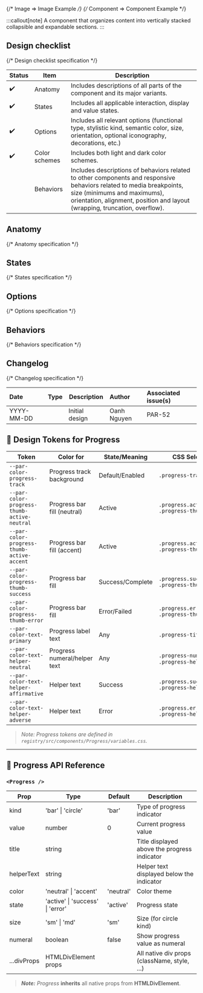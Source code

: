 
<TableOfContents />

{/* Image => Image Example */}
{/* Component => Component Example */}

:::callout[note]
A component that organizes content into vertically stacked collapsible and expandable sections.
:::

## Design checklist <span id="design-checklist"></span>

{/* Design checklist specification */}

| Status | Item          | Description                                                                                                                                                                                                                       |
| ------ | ------------- | --------------------------------------------------------------------------------------------------------------------------------------------------------------------------------------------------------------------------------- |
| ✔️     | Anatomy       | Includes descriptions of all parts of the component and its major variants.                                                                                                                                                       |
| ✔️     | States        | Includes all applicable interaction, display and value states.                                                                                                                                                                    |
| ✔️     | Options       | Includes all relevant options (functional type, stylistic kind, semantic color, size, orientation, optional iconography, decorations, etc.)                                                                                       |
| ✔️     | Color schemes | Includes both light and dark color schemes.                                                                                                                                                                                       |
|        | Behaviors     | Includes descriptions of behaviors related to other components and responsive behaviors related to media breakpoints, size (minimums and maximums), orientation, alignment, position and layout (wrapping, truncation, overflow). |

## Anatomy <span id="anatomy"></span>

{/* Anatomy specification */}

## States <span id="states"></span>

{/* States specification */}

## Options <span id="options"></span>

{/* Options specification */}

## Behaviors <span id="behaviors"></span>

{/* Behaviors specification */}

## Changelog <span id="changelog"></span>

{/* Changelog specification */}

| Date       | Type                                                     | Description    | Author      | Associated issue(s) |
| :--------- | :------------------------------------------------------- | -------------- | :---------- | :------------------ |
| YYYY-MM-DD | <Badge size='sm' kind='glass' color='cyan' label="new"/> | Initial design | Oanh Nguyen | PAR-52              |

## 🎨 Design Tokens for Progress

| **Token**                                   | **Color for**                | **State/Meaning** | **CSS Selector(s)**                          |
| ------------------------------------------- | ---------------------------- | ----------------- | -------------------------------------------- |
| `--par-color-progress-track`                | Progress track background    | Default/Enabled   | `.progress-track`                            |
| `--par-color-progress-thumb-active-neutral` | Progress bar fill (neutral)  | Active            | `.progress.active.neutral .progress-thumb`   |
| `--par-color-progress-thumb-active-accent`  | Progress bar fill (accent)   | Active            | `.progress.active.accent .progress-thumb`    |
| `--par-color-progress-thumb-success`        | Progress bar fill            | Success/Complete  | `.progress.success .progress-thumb`          |
| `--par-color-progress-thumb-error`          | Progress bar fill            | Error/Failed      | `.progress.error .progress-thumb`            |
| `--par-color-text-primary`                  | Progress label text          | Any               | `.progress-title`                            |
| `--par-color-text-helper-neutral`           | Progress numeral/helper text | Any               | `.progress-numeral`, `.progress-helper-text` |
| `--par-color-text-helper-affirmative`       | Helper text                  | Success           | `.progress.success .progress-helper-text`    |
| `--par-color-text-helper-adverse`           | Helper text                  | Error             | `.progress.error .progress-helper-text`      |

> _Note: Progress tokens are defined in `registry/src/components/Progress/variables.css`._

---

## 🧩 Progress API Reference

### `<Progress />`

| **Prop**    | **Type**                         | **Default** | **Description**                              |
| ----------- | -------------------------------- | ----------- | -------------------------------------------- |
| kind        | 'bar' \| 'circle'                | 'bar'       | Type of progress indicator                   |
| value       | number                           | 0           | Current progress value                       |
| title       | string                           |             | Title displayed above the progress indicator |
| helperText  | string                           |             | Helper text displayed below the indicator    |
| color       | 'neutral' \| 'accent'            | 'neutral'   | Color theme                                  |
| state       | 'active' \| 'success' \| 'error' | 'active'    | Progress state                               |
| size        | 'sm' \| 'md'                     | 'sm'        | Size (for circle kind)                       |
| numeral     | boolean                          | false       | Show progress value as numeral               |
| ...divProps | HTMLDivElement props             |             | All native div props (className, style, ...) |

> **_Note:_** _Progress_ **inherits** all native props from **HTMLDivElement**.
